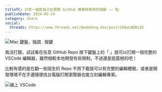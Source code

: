 ```yaml
---
titleTC: 分享一個我自己在預覽 GitHub 專案時常用的訣竅 —— 點
publishDate: 2024-05-14
category: Share
social:
  threads: https://www.threads.net/@webdong.dev/post/C68wLWDBzIO
---
```


![Mac 鍵盤，強調 . 按鍵](./keyboard-dot.webp)

我沒打錯，試試看在任意 GitHub Repo 按下鍵盤上的「.」就可以打開一個完整的 VSCode 編輯器，雖然相較本地開發有些限制，不過還是挺震撼的吧！

比較有感的是在翻一些陌生的 Repo 不用下載就可以有完整的編輯體驗，或者是開發環境不在手邊隨便找台電腦打開瀏覽器也能立刻編輯專案。

![線上 VSCode](./online-vscode.webp)
